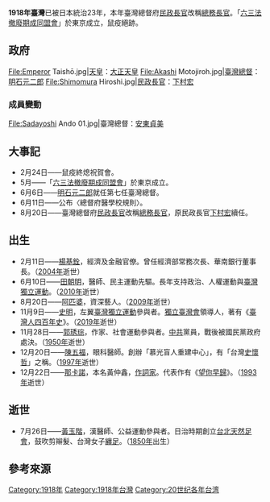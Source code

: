 {{TaiwanYearTOC|1918}}
{{C20YearInTopic|1918年}}

'''1918年臺灣'''已被日本統治23年，本年臺灣總督府[[民政長官|民政長官]]改稱[[總務長官|總務長官]]。「[[六三法撤廢運動|六三法撤廢期成同盟會]]」於東京成立，{{r|臺|page=250}}鼠疫絕跡。

==政府==
<gallery>
File:Emperor Taishō.jpg|[[天皇|天皇]]：[[大正天皇|大正天皇]]
File:Akashi Motojiroh.jpg|[[臺灣總督|臺灣總督]]：[[明石元二郎|明石元二郎]]
File:Shimomura Hiroshi.jpg|[[總務長官|民政長官]]：[[下村宏|下村宏]]
</gallery>
===成員變動===
<gallery>
File:Sadayoshi Ando 01.jpg|臺灣總督：[[安東貞美|安東貞美]]
</gallery>

==大事記==
* 2月24日——鼠疫終熄祝賀會。{{r|年|page=110}}
* 5月——「[[六三法撤廢運動|六三法撤廢期成同盟會]]」於東京成立。
* 6月6日——[[明石元二郎|明石元二郎]]就任第七任臺灣總督{{r|陳|page=196}}。
* 6月11日——公布〈總督府醫學校規則〉{{r|陳|page=196}}。
* 8月20日——臺灣總督府[[民政長官|民政長官]]改稱[[總務長官|總務長官]]，原民政長官[[下村宏|下村宏]]續任。

==出生==
* 2月11日——[[楊基銓|楊基銓]]，經濟及金融官僚。曾任經濟部常務次長、華南銀行董事長。（[[2004年臺灣|2004年]]逝世）
* 6月10日——[[田朝明|田朝明]]，醫師、民主運動先驅。長年支持政治、人權運動與[[臺灣獨立運動|臺灣獨立運動]]。（[[2010年臺灣|2010年]]逝世）
* 8月20日——[[阿匹婆|阿匹婆]]，資深藝人。（[[2009年臺灣|2009年]]逝世）
* 11月9日——[[史明|史明]]，左翼[[臺灣獨立運動|臺灣獨立運動]]參與者。[[獨立臺灣會|獨立臺灣會]]領導人，著有《[[臺灣人四百年史|臺灣人四百年史]]》。（[[2019年臺灣|2019年]]逝世）
* 11月28日——[[郭琇琮|郭琇琮]]，作家、社會運動參與者。[[中共|中共]]黨員，戰後被國民黨政府處決。（[[1950年臺灣|1950年]]逝世）
* 12月20日——[[陳五福|陳五福]]，眼科醫師。創辦「慕光盲人重建中心」，有「台灣[[史懷哲|史懷哲]]」之稱。（[[1997年臺灣|1997年]]逝世）
* 12月22日——[[那卡諾|那卡諾]]，本名黃仲鑫，[[作詞家|作詞家]]。代表作有《[[望你早歸|望你早歸]]》。（[[1993年臺灣|1993年]]逝世）

== 逝世 ==
* 7月26日——[[黃玉階|黃玉階]]，漢醫師、公益運動參與者。日治時期創立[[台北天然足會|台北天然足會]]，鼓吹剪辮髮、台灣女子[[纏足|纏足]]。（[[1850年臺灣|1850年]]出生）

== 參考來源 ==
{{reflist|refs=
<ref name="年">{{cite book |editor=緒方武歲||title=《臺灣大年表》|year=昭和13年|publisher=緒方武歲/臺北印刷株式會社|location=臺北市}}</ref>
<ref name="陳">{{cite book |author=陳君愷 |title=《狂飆的年代──1920年代台灣的政治、社會與文化運動》 |publisher=日創社文化  |isbn=978-986-81251-7-9 |date=2006年10月}}</ref>
<ref name="臺">{{cite book |author=[[王育德|王育德]]著，黃國彥譯 |title=《臺灣──苦悶的歷史》 |publisher=草根出版  |isbn= |date=1999年10月初版二刷}}</ref>
}}
{{各年台灣}}
[[Category:1918年|Category:1918年]]
[[Category:1918年台灣|Category:1918年台灣]]
[[Category:20世纪各年台湾|Category:20世纪各年台湾]]